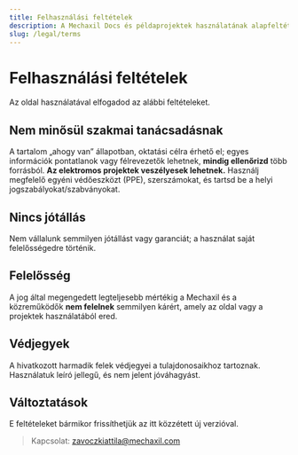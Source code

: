 ```yaml
---
title: Felhasználási feltételek
description: A Mechaxil Docs és példaprojektek használatának alapfeltételei.
slug: /legal/terms
---
```


# Felhasználási feltételek

Az oldal használatával elfogadod az alábbi feltételeket.

## Nem minősül szakmai tanácsadásnak
A tartalom „ahogy van” állapotban, oktatási célra érhető el; egyes információk pontatlanok vagy félrevezetők lehetnek, **mindig ellenőrizd** több forrásból. **Az elektromos projektek veszélyesek lehetnek.** Használj megfelelő egyéni védőeszközt (PPE), szerszámokat, és tartsd be a helyi jogszabályokat/szabványokat.

## Nincs jótállás
Nem vállalunk semmilyen jótállást vagy garanciát; a használat saját felelősségedre történik.

## Felelősség
A jog által megengedett legteljesebb mértékig a Mechaxil és a közreműködők **nem felelnek** semmilyen kárért, amely az oldal vagy a projektek használatából ered.

## Védjegyek
A hivatkozott harmadik felek védjegyei a tulajdonosaikhoz tartoznak. Használatuk leíró jellegű, és nem jelent jóváhagyást.

## Változtatások
E feltételeket bármikor frissíthetjük az itt közzétett új verzióval.

> Kapcsolat: zavoczkiattila@mechaxil.com
